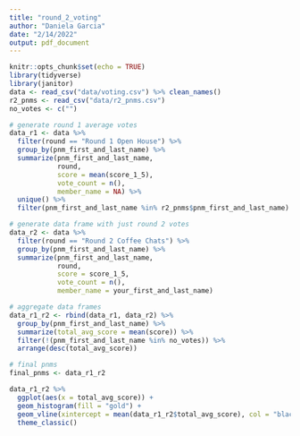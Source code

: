 ```yaml
---
title: "round_2_voting"
author: "Daniela Garcia"
date: "2/14/2022"
output: pdf_document
---
```


```r
knitr::opts_chunk$set(echo = TRUE)
library(tidyverse)
library(janitor)
data <- read_csv("data/voting.csv") %>% clean_names()
r2_pnms <- read_csv("data/r2_pnms.csv")
no_votes <- c("")
```


```r
# generate round 1 average votes
data_r1 <- data %>% 
  filter(round == "Round 1 Open House") %>%
  group_by(pnm_first_and_last_name) %>%
  summarize(pnm_first_and_last_name,
            round,
            score = mean(score_1_5),
            vote_count = n(),
            member_name = NA) %>%
  unique() %>%
  filter(pnm_first_and_last_name %in% r2_pnms$pnm_first_and_last_name) 

# generate data frame with just round 2 votes
data_r2 <- data %>%
  filter(round == "Round 2 Coffee Chats") %>%
  group_by(pnm_first_and_last_name) %>%
  summarize(pnm_first_and_last_name,
            round,
            score = score_1_5,
            vote_count = n(),
            member_name = your_first_and_last_name) 

# aggregate data frames
data_r1_r2 <- rbind(data_r1, data_r2) %>%
  group_by(pnm_first_and_last_name) %>%
  summarize(total_avg_score = mean(score)) %>%
  filter(!(pnm_first_and_last_name %in% no_votes)) %>%
  arrange(desc(total_avg_score))

# final pnms
final_pnms <- data_r1_r2 
```

```r
data_r1_r2 %>%
  ggplot(aes(x = total_avg_score)) +
  geom_histogram(fill = "gold") +
  geom_vline(xintercept = mean(data_r1_r2$total_avg_score), col = "black") +
  theme_classic()
```

